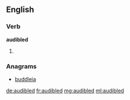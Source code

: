 ==English==

===Verb===
'''audibled'''

# {{past of|audible}}

===Anagrams===
* [[buddleia#English|buddleia]]

[[de:audibled]]
[[fr:audibled]]
[[mg:audibled]]
[[ml:audibled]]
